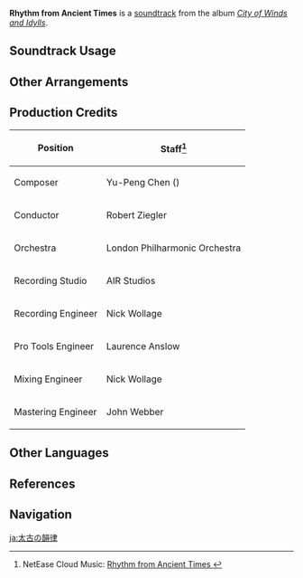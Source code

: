 {{Soundtrack Infobox
|image          = City of Winds and Idylls.png
|album          = City of Winds and Idylls
|disc           = 3
|number         = 54
|featured       = GENSHIN CONCERT 2021 "Melodies of an Endless Journey" (CD)
|featured2      =
|featured3      =
|featured_disc  = B
|featured_disc2 =
|featured_disc3 =
|youtube_id    = XweXKUZEeM4
|spotify_id    = 2PYVvmFu6GPiUz6eyWA5TO
|previous      = His Resolution
|next          = Endless Echoes
}}
'''Rhythm from Ancient Times''' is a [[soundtrack]] from the album ''[[City of Winds and Idylls]]''.

==Soundtrack Usage==
{{Soundtrack Usage
|domain   = Temple of the Falcon;;Abyssal Traces;;Deep Within the Temple of the Falcon;;The Reward for Courage is Flight
|eventgameplay = Test Run - Character Trial Event;;Energy Amplifier/2021-04-30/Twisted Realm//Domain of Deceit;;Legend of the Vagabond Sword/Lament: Bitter Hate;;Legend of the Vagabond Sword/Wanderer's Threefold Challenge;;Energy Amplifier/2021-12-24/Deceitful Domain//Where Bloodhounds Gather
}}

==Other Arrangements==
{{Files by Category Gallery|Media Using an Unreleased Arrangement of Rhythm from Ancient Times Soundtrack}}

==Production Credits==
{| class="wikitable"
! Position
! Staff<ref>NetEase Cloud Music: [https://music.163.com/#/song?id=1481392859 Rhythm from Ancient Times {{zh|亘古的韵律}}]</ref>
|-
! Composer
| Yu-Peng Chen ({{zh|陈致逸}})
|-
! Conductor
| Robert Ziegler
|-
! Orchestra
| London Philharmonic Orchestra
|-
! Recording Studio
| AIR Studios
|-
! Recording Engineer
| Nick Wollage
|-
! Pro Tools Engineer
| Laurence Anslow
|-
! Mixing Engineer
| Nick Wollage
|-
! Mastering Engineer
| John Webber
|}
<!--
==Trivia==
-->
==Other Languages==
{{Other Languages
|en      = Rhythm from Ancient Times
|zhs     = 亘古的韵律
|zhs_rm  = Gèn'gǔ de Yùnlǜ
|zht     = 亙古的韻律
|zht_rm  = Gèn'gǔ de Yùnlǜ
|zh_tl   = 
|ja      = 太古の韻律
|ja_rm   = Taiko no Inritsu
|ja_tl   = 
}}

==References==
{{Reflist}}

==Navigation==
{{Soundtrack Navbox|City of Winds and Idylls}}

[[ja:太古の韻律]]